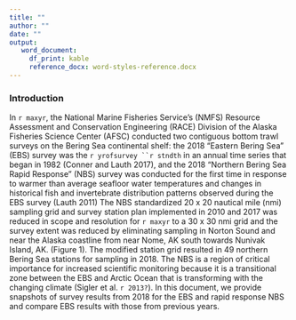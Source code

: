 ```yaml
---
title: ""
author: ""
date: ""
output: 
   word_document:
     df_print: kable
     reference_docx: word-styles-reference.docx
---
```


### Introduction

In `r maxyr`, the National Marine Fisheries Service’s (NMFS) Resource Assessment and Conservation Engineering (RACE) Division of the Alaska Fisheries Science Center (AFSC) conducted two contiguous bottom trawl surveys on the Bering Sea continental shelf: the 2018 “Eastern Bering Sea” (EBS) survey was the `r yrofsurvey ``r stndth` in an annual time series that began in 1982 (Conner and Lauth 2017), and the 2018 “Northern Bering Sea Rapid Response” (NBS) survey was conducted for the first time in response to warmer than average seafloor water temperatures and changes in historical fish and invertebrate distribution patterns observed during the EBS survey (Lauth 2011) The NBS standardized 20 x 20 nautical mile (nmi) sampling grid and survey station plan implemented in 2010 and 2017 was reduced in scope and resolution for `r maxyr` to a 30 x 30 nmi grid and the survey extent was reduced by eliminating sampling in Norton Sound and near the Alaska coastline from near Nome, AK south towards Nunivak Island, AK. (Figure 1). The modified station grid resulted in 49 northern Bering Sea stations for sampling in 2018. The NBS is a region of critical importance for increased scientific monitoring because it is a transitional zone between the EBS and Arctic Ocean that is transforming with the changing climate (Sigler et al. `r 2013?`). In this document, we provide snapshots of survey results from 2018 for the EBS and rapid response NBS and compare EBS results with those from previous years.



